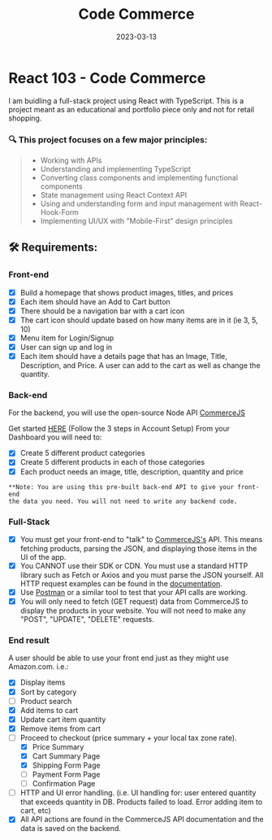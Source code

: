 ﻿---
id: 1
title: 'Code Commerce'
slug: 'code-commerce'
description: 'This is a iterative project, starting with a simple landing page and ending with a full e-commerce site. It was built using React, TypeScript, Context API, and Commerce.js.'
website: 'https://code-commerce.netlify.app/'
repository: 'https://github.com/chanceltron/code-commerce-2'
date: 2023-03-13
published: true
favorite: true
layout: 'project'
---

# React 103 - Code Commerce

I am buidling a full-stack project using React with TypeScript. This is a project meant as an educational and portfolio piece only and not for retail shopping.

### 🔍 This project focuses on a few major principles:

> - Working with APIs
> - Understanding and implementing TypeScript
> - Converting class components and implementing functional components
> - State management using React Context API
> - Using and understanding form and input management with React-Hook-Form
> - Implementing UI/UX with "Mobile-First" design principles

## 🛠 Requirements:

### Front-end

- [x] Build a homepage that shows product images, titles, and prices
- [x] Each item should have an Add to Cart button
- [x] There should be a navigation bar with a cart icon
- [x] The cart icon should update based on how many items are in it (ie 3, 5, 10)
- [x] Menu item for Login/Signup
- [x] User can sign up and log in
- [x] Each item should have a details page that has an Image, Title, Description, and Price. A user can add to the cart as well as change the quantity.

### Back-end

For the backend, you will use the open-source Node API [CommerceJS](https://commercejs.com/docs/sdk/getting-started)

Get started [HERE](https://commercejs.com/docs/sdk/getting-started/#account-setup) (Follow the 3 steps in Account Setup)
From your Dashboard you will need to:

- [x] Create 5 different product categories
- [x] Create 5 different products in each of those categories
- [x] Each product needs an image, title, description, quantity and price

```
**Note: You are using this pre-built back-end API to give your front-end
the data you need. You will not need to write any backend code.
```

### Full-Stack

- [x] You must get your front-end to "talk" to [CommerceJS's](https://commercejs.com/docs/sdk/getting-started) API. This means fetching products, parsing the JSON, and displaying those items in the UI of the app.
- [x] You CANNOT use their SDK or CDN. You must use a standard HTTP library such as Fetch or Axios and you must parse the JSON yourself. All HTTP request examples can be found in the [documentation](https://commercejs.com/docs/sdk/getting-started).
- [x] Use [Postman](https://www.postman.com/) or a similar tool to test that your API calls are working.
- [x] You will only need to fetch (GET request) data from CommerceJS to display the products in your website. You will not need to make any "POST", "UPDATE", "DELETE" requests.

### End result

A user should be able to use your front end just as they might use Amazon.com. i.e.:

- [x] Display items
- [x] Sort by category
- [ ] Product search
- [x] Add items to cart
- [x] Update cart item quantity
- [x] Remove items from cart
- [ ] Proceed to checkout (price summary + your local tax zone rate).
  - [x] Price Summary
  - [x] Cart Summary Page
  - [x] Shipping Form Page
  - [ ] Payment Form Page
  - [ ] Confirmation Page
- [ ] HTTP and UI error handling. (i.e. UI handling for: user entered quantity that exceeds quantity in DB. Products failed to load. Error adding item to cart, etc)
- [x] All API actions are found in the CommerceJS API documentation and the data is saved on the backend.
